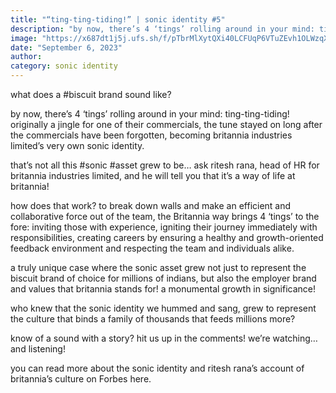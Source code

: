 ```yaml
---
title: "“ting-ting-tiding!” | sonic identity #5"
description: "by now, there’s 4 ‘tings’ rolling around in your mind: ting-ting-tiding! originally a jingle for one of their commercials, the tune stayed on long after the commercials have been forgotten, becoming britannia industries limited’s very own sonic identity."
image: "https://x687dt1j5j.ufs.sh/f/pTbrMlXytQXi40LCFUqP6VTuZEvh1OLWzqXU8eYrjcfN4Fbk"
date: "September 6, 2023"
author:
category: sonic identity
---
```


what does a #biscuit brand sound like?

by now, there’s 4 ‘tings’ rolling around in your mind: ting-ting-tiding! originally a jingle for one of their commercials, the tune stayed on long after the commercials have been forgotten, becoming britannia industries limited’s very own sonic identity.

that’s not all this #sonic #asset grew to be… ask ritesh rana, head of HR for britannia industries limited, and he will tell you that it’s a way of life at britannia!

how does that work? to break down walls and make an efficient and collaborative force out of the team, the Britannia way brings 4 ‘tings’ to the fore: inviting those with experience, igniting their journey immediately with responsibilities, creating careers by ensuring a healthy and growth-oriented feedback environment and respecting the team and individuals alike.

a truly unique case where the sonic asset grew not just to represent the biscuit brand of choice for millions of indians, but also the employer brand and values that britannia stands for! a monumental growth in significance!

who knew that the sonic identity we hummed and sang, grew to represent the culture that binds a family of thousands that feeds millions more?

know of a sound with a story? hit us up in the comments! we’re watching… and listening!

you can read more about the sonic identity and ritesh rana’s account of britannia’s culture on Forbes here.
